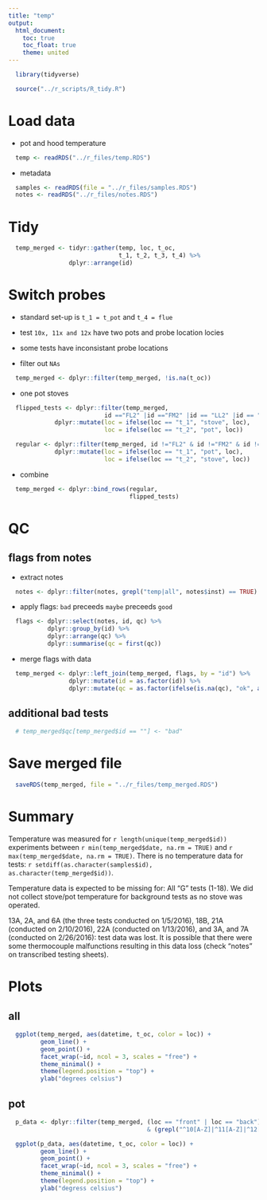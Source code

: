 ```yaml
---
title: "temp"
output:
  html_document:
    toc: true
    toc_float: true
    theme: united
---
```


```r
  library(tidyverse)
```

```r
  source("../r_scripts/R_tidy.R")
```

# Load data

* pot and hood temperature

```r
  temp <- readRDS("../r_files/temp.RDS")
```

* metadata

```r
  samples <- readRDS(file = "../r_files/samples.RDS")
  notes <- readRDS("../r_files/notes.RDS")
```

# Tidy

```r
  temp_merged <- tidyr::gather(temp, loc, t_oc,
                               t_1, t_2, t_3, t_4) %>%
                 dplyr::arrange(id)
```

# Switch probes

* standard set-up is `t_1 = t_pot` and `t_4 = flue`
* test `10x, 11x and 12x` have two pots and probe location locies
* some tests have inconsistant probe locations

* filter out `NAs`

```r
  temp_merged <- dplyr::filter(temp_merged, !is.na(t_oc))
```

* one pot stoves

```r
  flipped_tests <- dplyr::filter(temp_merged,
                           id =="FL2" |id =="FM2" |id == "LL2" |id == "LL4" |id == "LM4" |id == "FH4") %>%
             dplyr::mutate(loc = ifelse(loc == "t_1", "stove", loc),
                           loc = ifelse(loc == "t_2", "pot", loc))

  regular <- dplyr::filter(temp_merged, id !="FL2" & id !="FM2" & id !="LL2" & id !="LL4" & id !="LM4" & id !="FH4") %>%
             dplyr::mutate(loc = ifelse(loc == "t_1", "pot", loc),
                           loc = ifelse(loc == "t_2", "stove", loc))

```

* combine

```r
  temp_merged <- dplyr::bind_rows(regular,
                                  flipped_tests)

```

# QC

## flags from notes

* extract notes

```r
  notes <- dplyr::filter(notes, grepl("temp|all", notes$inst) == TRUE)
```

* apply flags: `bad` preceeds `maybe` preceeds `good`

```r
  flags <- dplyr::select(notes, id, qc) %>%
           dplyr::group_by(id) %>%
           dplyr::arrange(qc) %>%
           dplyr::summarise(qc = first(qc))
```

* merge flags with data

```r
  temp_merged <- dplyr::left_join(temp_merged, flags, by = "id") %>%
                 dplyr::mutate(id = as.factor(id)) %>%
                 dplyr::mutate(qc = as.factor(ifelse(is.na(qc), "ok", as.character(qc))))
```

## additional bad tests

```r
  # temp_merged$qc[temp_merged$id == ""] <- "bad"
```

# Save merged file

```r
  saveRDS(temp_merged, file = "../r_files/temp_merged.RDS")
```

# Summary

Temperature was measured for `r length(unique(temp_merged$id))` experiments between `r min(temp_merged$date, na.rm = TRUE)` and `r max(temp_merged$date, na.rm = TRUE)`. There is no temperature data for tests: `r setdiff(as.character(samples$id), as.character(temp_merged$id))`.

Temperature data is expected to be missing for: 
All "G" tests (1-18). We did not collect stove/pot temperature for background tests as no stove was operated.

13A, 2A, and 6A (the three tests conducted on 1/5/2016), 18B, 21A (conducted on 2/10/2016), 22A (conducted on 1/13/2016), and 3A, and 7A (conducted on 2/26/2016): test data was lost. It is possible that there were some thermocouple malfunctions resulting in this data loss (check "notes" on transcribed testing sheets).

# Plots

## all

```r
  ggplot(temp_merged, aes(datetime, t_oc, color = loc)) +
         geom_line() +
         geom_point() +
         facet_wrap(~id, ncol = 3, scales = "free") +
         theme_minimal() +
         theme(legend.position = "top") +
         ylab("degrees celsius")
```

## pot

```r
  p_data <- dplyr::filter(temp_merged, (loc == "front" | loc == "back")
                                       & (grepl("^10[A-Z]|^11[A-Z]|^12[A-Z]", id)))

  ggplot(p_data, aes(datetime, t_oc, color = loc)) +
         geom_line() +
         geom_point() +
         facet_wrap(~id, ncol = 3, scales = "free") +
         theme_minimal() +
         theme(legend.position = "top") +
         ylab("degress celsius")
```